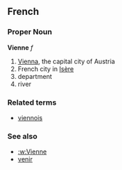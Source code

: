 ==French==
===Proper Noun===
'''Vienne''' ''f''

# [[Vienna]], the capital city of Austria
# French city in [[Isère]]
# department
# river

===Related terms===
*[[viennois]]

===See also===
*[[:w:Vienne]]
*[[venir]]
